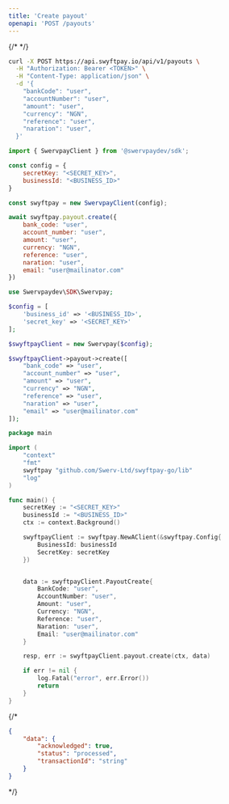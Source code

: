 ```yaml
---
title: 'Create payout'
openapi: 'POST /payouts'
---
```


{/* <Snippet file="authorization.mdx" /> */}

<RequestExample>

```bash cURL
curl -X POST https://api.swyftpay.io/api/v1/payouts \
  -H "Authorization: Bearer <TOKEN>" \
  -H "Content-Type: application/json" \
  -d '{
    "bankCode": "user",
    "accountNumber": "user",
    "amount": "user",
    "currency": "NGN",
    "reference": "user",
    "naration": "user",
  }'
```

```javascript Node.js
import { SwervpayClient } from '@swervpaydev/sdk';

const config = {
    secretKey: "<SECRET_KEY>",
    businessId: "<BUSINESS_ID>"
}

const swyftpay = new SwervpayClient(config);

await swyftpay.payout.create({
    bank_code: "user",
    account_number: "user",
    amount: "user",
    currency: "NGN",
    reference: "user",
    naration: "user",
    email: "user@mailinator.com"
})
```

```php PHP
use Swervpaydev\SDK\Swervpay;

$config = [
	'business_id' => '<BUSINESS_ID>',
	'secret_key' => '<SECRET_KEY>'
];

$swyftpayClient = new Swervpay($config);

$swyftpayClient->payout->create([
    "bank_code" => "user",
    "account_number" => "user",
    "amount" => "user",
    "currency" => "NGN",
    "reference" => "user",
    "naration" => "user",
    "email" => "user@mailinator.com"
]);
```


```go Go
package main

import (
	"context"
	"fmt"
	swyftpay "github.com/Swerv-Ltd/swyftpay-go/lib"
	"log"
)

func main() {
	secretKey := "<SECRET_KEY>"
    businessId := "<BUSINESS_ID>"
	ctx := context.Background()

	swyftpayClient := swyftpay.NewAClient(&swyftpay.Config{
        BusinessId: businessId
        SecretKey: secretKey
    })


    data := swyftpayClient.PayoutCreate{
        BankCode: "user",
        AccountNumber: "user",
        Amount: "user",
        Currency: "NGN",
        Reference: "user",
        Naration: "user",
        Email: "user@mailinator.com"
    }

	resp, err := swyftpayClient.payout.create(ctx, data)

	if err != nil {
		log.Fatal("error", err.Error())
		return
	}
}
```

</RequestExample>

{/* <ResponseExample>

```json Response
{
    "data": {
        "acknowledged": true,
        "status": "processed",
        "transactionId": "string"
    }
}
```

</ResponseExample> */}
